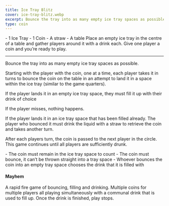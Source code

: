 ```yaml
---
title: Ice Tray Blitz
cover: ice-tray-blitz.webp
excerpt: Bounce the tray into as many empty ice tray spaces as possible.
type: coin
---
```


<GameHero
  cover="/BeerGoggleGames/images/ice-tray-blitz.webp"
  alt="Ice Tray Blitz"
/>

<GameSection title="Equipment" icon="/BeerGoggleGames/images/liquor.webp">
-   1 Ice Tray
-   1 Coin
-   A straw
-   A table
</GameSection>

<GameSection title="Setup" icon="/BeerGoggleGames/images/settings.webp">
Place an empty ice tray in the centre of a table and gather players around it with a drink each. Give one player a coin and you’re ready to play.

* * *
</GameSection>

<GameSection title="Aim of the Game" icon="/BeerGoggleGames/images/target.webp">
<p>Bounce the tray into as many empty ice tray spaces as possible.</p>
</GameSection>

<GameSection title="How to Play" icon="/BeerGoggleGames/images/question.webp">
Starting with the player with the coin, one at a time, each player takes it in turns to bounce the coin on the table in an attempt to land it in a space within the ice tray (similar to the game quarters).

If the player lands it in an empty ice tray space, they must fill it up with their drink of choice

If the player misses, nothing happens.

If the player lands it in an ice tray space that has been filled already. The player who bounced it must drink the liquid with a straw to retrieve the coin and takes another turn.

After each players turn, the coin is passed to the next player in the circle. This game continues until all players are sufficiently drunk.
</GameSection>

<GameSection title="Rules" icon="/BeerGoggleGames/images/rules.webp">
-   The coin must remain in the ice tray space to count
-   The coin must bounce, it can’t be thrown straight into a tray space
-   Whoever bounces the coin into an empty tray space chooses the drink that it is filled with
</GameSection>

<GameSection title="Special Edition" icon="/BeerGoggleGames/images/special.webp">

<h4>Mayhem</h4>

<p>A rapid fire game of bouncing, filling and drinking. Multiple coins for multiple players all playing simultaneously with a communal drink that is used to fill up. Once the drink is finished, play stops.</p>
</GameSection>

<ShareButtons title="Ice Tray Blitz" />

<FeedbackCard>
</FeedbackCard>
